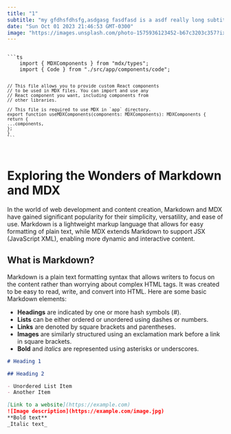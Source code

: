 ```yaml
---
title: "1"
subtitle: "my gfdhsfdhsfg,asdgasg fasdfasd is a asdf really long subtitle to thest the space it can occoupe. lets say it occoups 2 lines!"
date: "Sun Oct 01 2023 21:46:53 GMT-0300"
image: "https://images.unsplash.com/photo-1575936123452-b67c3203c357?ixlib=rb-4.0.3&ixid=M3wxMjA3fDB8MHxzZWFyY2h8Mnx8aW1hZ2V8ZW58MHx8MHx8fDA%3D&w=1000&q=80"
---
```


<Code>
```ts
    import { MDXComponents } from "mdx/types";
    import { Code } from "./src/app/components/code";

    // This file allows you to provide custom React components
    // to be used in MDX files. You can import and use any
    // React component you want, including components from
    // other libraries.

    // This file is required to use MDX in `app` directory.
    export function useMDXComponents(components: MDXComponents): MDXComponents {
    return {
    ...components,
    };
    }
    ```

</Code>

# Exploring the Wonders of Markdown and MDX

In the world of web development and content creation, Markdown and MDX have gained significant popularity for their simplicity, versatility, and ease of use. Markdown is a lightweight markup language that allows for easy formatting of plain text, while MDX extends Markdown to support JSX (JavaScript XML), enabling more dynamic and interactive content.

## What is Markdown?

Markdown is a plain text formatting syntax that allows writers to focus on the content rather than worrying about complex HTML tags. It was created to be easy to read, write, and convert into HTML. Here are some basic Markdown elements:

- **Headings** are indicated by one or more hash symbols (#).
- **Lists** can be either ordered or unordered using dashes or numbers.
- **Links** are denoted by square brackets and parentheses.
- **Images** are similarly structured using an exclamation mark before a link in square brackets.
- **Bold** and _italics_ are represented using asterisks or underscores.

```markdown
# Heading 1

## Heading 2

- Unordered List Item
- Another Item

[Link to a website](https://example.com)
![Image description](https://example.com/image.jpg)
**Bold text**
_Italic text_
```
